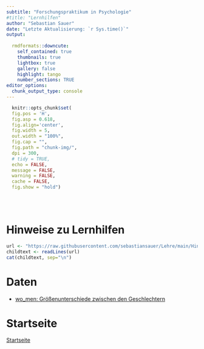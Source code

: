 ```yaml
---
subtitle: "Forschungspraktikum in Psychologie"
#title: "Lernhilfen" 
author: "Sebastian Sauer"
date: "Letzte Aktualisierung: `r Sys.time()`"
output:
   
  rmdformats::downcute:
    self_contained: true
    thumbnails: true
    lightbox: true
    gallery: false
    highlight: tango
    number_sections: TRUE
editor_options: 
  chunk_output_type: console
---
```


```r
  knitr::opts_chunk$set(
  fig.pos = 'H',
  fig.asp = 0.618,
  fig.align='center',
  fig.width = 5,
  out.width = "100%",
  fig.cap = "", 
  fig.path = "chunk-img/",
  dpi = 300,
  # tidy = TRUE,
  echo = FALSE,
  message = FALSE,
  warning = FALSE,
  cache = FALSE,
  fig.show = "hold")
```





</br>
</br>

# Hinweise zu Lernhilfen


```r
url <- "https://raw.githubusercontent.com/sebastiansauer/Lehre/main/Hinweise/Hinweise-Lernhilfen.Rmd"
childtext <- readLines(url)
cat(childtext, sep="\n")
```



# Daten

- [wo_men: Größenunterschiede zwischen den Geschlechtern](https://raw.github.com/sebastiansauer/modar/master/datasets/wo_men.csv)










# Startseite


[Startseite](https://sebastiansauer.github.io/fopra/)
